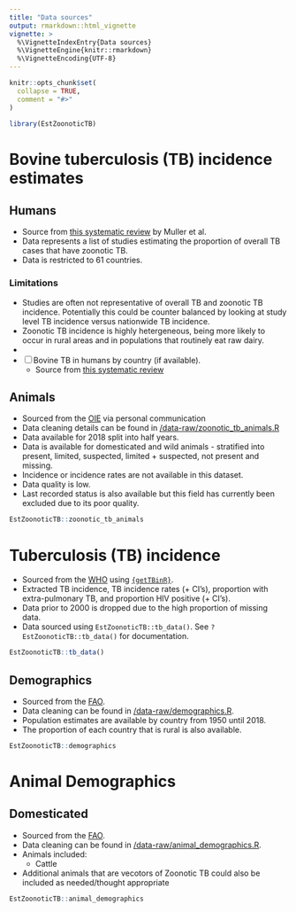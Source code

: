 ```yaml
---
title: "Data sources"
output: rmarkdown::html_vignette
vignette: >
  %\VignetteIndexEntry{Data sources}
  %\VignetteEngine{knitr::rmarkdown}
  %\VignetteEncoding{UTF-8}
---
```


```r
knitr::opts_chunk$set(
  collapse = TRUE,
  comment = "#>"
)
```

```r
library(EstZoonoticTB)
```


# Bovine tuberculosis (TB) incidence estimates

## Humans

* Source from [this systematic review](https://www.ncbi.nlm.nih.gov/pmc/articles/PMC4816377/) by Muller et al.
* Data represents a list of studies estimating the proportion of overall TB cases that have zoonotic TB.
* Data is restricted to 61 countries. 

### Limitations

* Studies are often not representative of overall TB and zoonotic TB incidence. Potentially this could be counter balanced by looking at study level TB incidence versus nationwide TB incidence.
* Zoonotic TB incidence is highly hetergeneous, being more likely to occur in rural areas and in populations that routinely eat raw dairy.
* 
- [ ] Bovine TB in humans by country (if available). 
    - Source from [this systematic review](https://www.ncbi.nlm.nih.gov/pmc/articles/PMC4816377/)
    
## Animals

* Sourced from the [OIE](https://www.oie.int) via personal communication
* Data cleaning details can be found in [/data-raw/zoonotic_tb_animals.R](https://github.com/seabbs/EstZoonoticTB/blob/master/data-raw/zoonotic_tb_animals.R)
* Data available for 2018 split into half years.
* Data is available for domesticated and wild animals - stratified into present, limited, suspected, limited + suspected, not present and missing. 
* Incidence or incidence rates are not available in this dataset.
* Data quality is low.
* Last recorded status is also available but this field has currently been excluded due to its poor quality. 

```r
EstZoonoticTB::zoonotic_tb_animals
```

# Tuberculosis (TB) incidence

* Sourced from the [WHO](http://www.who.int/tb/country/data/download/en/) using [`{getTBinR}`](https://www.samabbott.co.uk/getTBinR/index.html).
* Extracted TB incidence, TB incidence rates (+ CI's), proportion with extra-pulmonary TB, and proportion HIV positive (+ CI's).
* Data prior to 2000 is dropped due to the high proportion of missing data.
* Data sourced using `EstZoonoticTB::tb_data()`. See `?EstZoonoticTB::tb_data()` for documentation.


```r
EstZoonoticTB::tb_data()
```


## Demographics

* Sourced from the [FAO](http://www.fao.org/faostat/en/?#data/OA). 
* Data cleaning can be found in [/data-raw/demographics.R](https://github.com/seabbs/EstZoonoticTB/blob/master/data-raw/demographoics.R).
* Population estimates are available by country from 1950 until 2018. 
* The proportion of each country that is rural is also available.


```r
EstZoonoticTB::demographics
```
   
   
# Animal Demographics

## Domesticated

* Sourced from the [FAO](http://www.fao.org/faostat/en/?#data/OA). 
* Data cleaning can be found in [/data-raw/animal_demographics.R](https://github.com/seabbs/EstZoonoticTB/blob/master/data-raw/animal_demographics.R).
* Animals included:
  * Cattle
* Additional animals that are vecotors of Zoonotic TB could also be included as needed/thought appropriate

```r
EstZoonoticTB::animal_demographics
```
   
